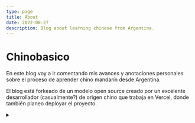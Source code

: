 ```yaml
---
type: page
title: About
date: 2022-08-27
description: Blog about learning chinese from Argentina.
---
```



<Head>
  <title>Chino basico ~ 🇨🇳 ~ 🇦🇷</title>
</Head>

# Chinobasico

En este blog voy a ir comentando mis avances y anotaciones personales sobre el
proceso de aprender chino mandarín desde Argentina.

El blog está forkeado de un modelo open source creado por un excelente desarrollador
(casualmente?) de origen chino que trabaja en Vercel, donde también planeo deployar
el proyecto.

<details style={{ display:'none' }}><summary children="Resume"/>

<style jsx>{`
  summary:not(:focus-visible):focus {
    outline: none;
  }
`}</style>

</details>

